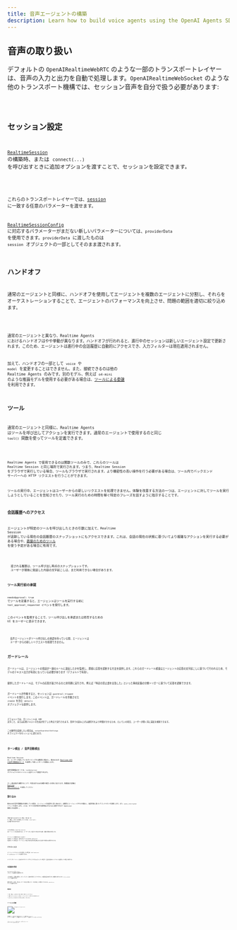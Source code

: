 ```yaml
---
title: 音声エージェントの構築
description: Learn how to build voice agents using the OpenAI Agents SDK, what features are available, how to architecture your application, and more.
---
```



## 音声の取り扱い

デフォルトの `OpenAIRealtimeWebRTC` のような一部のトランスポートレイヤーは、音声の入力と出力を自動で処理します。`OpenAIRealtimeWebSocket` のような他のトランスポート機構では、セッション音声を自分で扱う必要があります:

<Code lang="typescript" code={handleAudioExample} />

## セッション設定

[`RealtimeSession`](/openai-agents-js/openai/agents-realtime/classes/realtimesession/) の構築時、または `connect(...)` を呼び出すときに追加オプションを渡すことで、セッションを設定できます。

<Code lang="typescript" code={configureSessionExample} />

これらのトランスポートレイヤーでは、[session](https://platform.openai.com/docs/api-reference/realtime-client-events/session/update) に一致する任意のパラメーターを渡せます。

[RealtimeSessionConfig](/openai-agents-js/openai/agents-realtime/type-aliases/realtimesessionconfig/) に対応するパラメーターがまだない新しいパラメーターについては、`providerData` を使用できます。`providerData` に渡したものは `session` オブジェクトの一部としてそのまま渡されます。

## ハンドオフ

通常のエージェントと同様に、ハンドオフを使用してエージェントを複数のエージェントに分割し、それらをオーケストレーションすることで、エージェントのパフォーマンスを向上させ、問題の範囲を適切に絞り込めます。

<Code lang="typescript" code={multiAgentsExample} />

通常のエージェントと異なり、Realtime Agents におけるハンドオフはやや挙動が異なります。ハンドオフが行われると、進行中のセッションは新しいエージェント設定で更新されます。このため、エージェントは進行中の会話履歴に自動的にアクセスでき、入力フィルターは現在適用されません。

加えて、ハンドオフの一部として `voice` や `model` を変更することはできません。また、接続できるのは他の Realtime Agents のみです。別のモデル、例えば `o4-mini` のような推論モデルを使用する必要がある場合は、[ツールによる委譲](#delegation-through-tools) を利用できます。

## ツール

通常のエージェントと同様に、Realtime Agents はツールを呼び出してアクションを実行できます。通常のエージェントで使用するのと同じ `tool()` 関数を使ってツールを定義できます。

<Code lang="typescript" code={defineToolExample} />

Realtime Agents で使用できるのは関数ツールのみで、これらのツールは Realtime Session と同じ場所で実行されます。つまり、Realtime Session をブラウザで実行している場合、ツールもブラウザで実行されます。より機密性の高い操作を行う必要がある場合は、ツール内でバックエンド サーバーへの HTTP リクエストを行うことができます。

ツールの実行中、エージェントはユーザーからの新しいリクエストを処理できません。体験を改善する方法の一つは、エージェントに対してツールを実行しようとしていることを告知させたり、ツール実行のための時間を稼ぐ特定のフレーズを話すように指示することです。

### 会話履歴へのアクセス

エージェントが特定のツールを呼び出したときの引数に加えて、Realtime Session が追跡している現在の会話履歴のスナップショットにもアクセスできます。これは、会話の現在の状態に基づいてより複雑なアクションを実行する必要がある場合や、[委譲のためのツール](#delegation-through-tools) を使う予定がある場合に有用です。

<Code lang="typescript" code={toolHistoryExample} />

<Aside type="note">
  渡される履歴は、ツール呼び出し時点のスナップショットです。
  ユーザーが最後に発話した内容の文字起こしは、まだ利用できない場合があります。
</Aside>

### ツール実行前の承認

`needsApproval: true` でツールを定義すると、エージェントはツールを実行する前に `tool_approval_requested` イベントを発行します。

このイベントを監視することで、ツール呼び出しを承認または拒否するための UI をユーザーに表示できます。

<Code lang="typescript" code={toolApprovalEventExample} />

<Aside type="note">
  音声エージェントがツール呼び出しの承認を待っている間、エージェントは
  ユーザーからの新しいリクエストを処理できません。
</Aside>

## ガードレール

ガードレールは、エージェントの発話が一連のルールに違反したかを監視し、即座に応答を遮断する方法を提供します。これらのガードレール検査はエージェントの応答の文字起こしに基づいて行われるため、モデルのテキスト出力が有効になっている必要があります（デフォルトで有効）。

提供したガードレールは、モデルの応答が返されるのと非同期に実行され、例えば「特定の禁止語を言及した」といった事前定義の分類トリガーに基づいて応答を遮断できます。

ガードレールが作動すると、セッションは `guardrail_tripped` イベントを発行します。このイベントは、ガードレールを作動させた `itemId` を含む `details` オブジェクトも提供します。

<Code lang="typescript" code={guardrailsExample} />

デフォルトでは、ガードレールは 100 文字ごと、または応答テキストの生成が完了した時点で実行されます。音声での読み上げは通常それより時間がかかるため、たいていの場合、ユーザーが聞く前に違反を検知できます。

この動作を変更したい場合は、`outputGuardrailSettings` オブジェクトをセッションに渡せます。

<Code lang="typescript" code={guardrailSettingsExample} />

## ターン検出 / 音声活動検出

Realtime Session は、ユーザーが話しているタイミングを自動的に検出し、組み込みの [Realtime API の音声活動検出モード](https://platform.openai.com/docs/guides/realtime-vad) を使用して新しいターンを開始します。

音声活動検出モードは、`turnDetection` オブジェクトをセッションに渡すことで変更できます。

<Code lang="typescript" code={turnDetectionExample} />

ターン検出設定を調整することで、不要な割り込みの調整や無音への対処に役立ちます。各種設定の詳細は [Realtime API ドキュメント](https://platform.openai.com/docs/guides/realtime-vad) を参照してください

## 割り込み

組み込みの音声活動検出を使用している場合、エージェントの発話中に話し始めると、自動的にエージェントがそれを検出し、発話内容に基づいてコンテキストを更新します。また、`audio_interrupted` イベントを発行します。これは、すべての音声再生を即時停止するために使用できます（WebSocket 接続にのみ適用）。

<Code lang="typescript" code={audioInterruptedExample} />

手動で割り込みを行いたい場合、例えば UI に「停止」ボタンを用意したいときは、`interrupt()` を手動で呼び出せます:

<Code lang="typescript" code={sessionInterruptExample} />

いずれの場合も、Realtime Session はエージェントの生成の割り込み、ユーザーに対して話された内容の切り詰め、履歴の更新を処理します。

エージェントに接続するのに WebRTC を使用している場合は、音声出力もクリアされます。WebSocket を使用している場合は、キューに入って再生予定の音声の再生停止などを自分で処理する必要があります。

## テキスト入力

エージェントにテキスト入力を送信したい場合は、`RealtimeSession` の `sendMessage` メソッドを使用できます。

ユーザーがエージェントと両方のモダリティでやりとりできるようにしたい場合や、会話に追加のコンテキストを提供したい場合に有用です。

<Code lang="typescript" code={sendMessageExample} />

## 会話履歴の管理

`RealtimeSession` は、`history` プロパティで会話履歴を自動管理します:

これを使用して、顧客に履歴をレンダリングしたり、追加の処理を行ったりできます。この履歴は会話の進行に伴って継続的に変化するため、`history_updated` イベントを監視できます。

履歴を変更したい場合、例えばメッセージを完全に削除したり、その文字起こしを更新したりするには、`updateHistory` メソッドを使用できます。

<Code lang="typescript" code={updateHistoryExample} />

### 制限事項

1. 現在、関数ツールの呼び出しを後から更新・変更することはできません
2. 履歴でのテキスト出力には、文字起こしとテキストモダリティが有効である必要があります
3. 割り込みにより切り詰められた応答には文字起こしがありません

## ツールによる委譲

![Delegation through tools](https://cdn.openai.com/API/docs/diagram-speech-to-speech-agent-tools.png)

会話履歴とツール呼び出しを組み合わせることで、会話を別のバックエンド エージェントに委譲して、より複雑なアクションを実行し、その結果をユーザーに返すことができます。

<Code lang="typescript" code={delegationAgentExample} />

以下のコードは サーバー 上で実行されます。この例では Next.js の server actions を通じて実行します。

<Code lang="typescript" code={serverAgentExample} />
